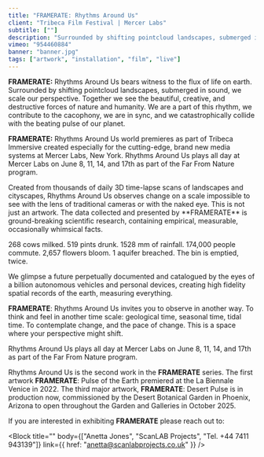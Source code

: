 ```yaml
---
title: "FRAMERATE: Rhythms Around Us"
client: "Tribeca Film Festival | Mercer Labs"
subtitle: [""]
description: "Surrounded by shifting pointcloud landscapes, submerged in sound, we scale our perspective."
vimeo: "954460884"
banner: "banner.jpg"
tags: ["artwork", "installation", "film", "live"]
---
```



**FRAMERATE:** Rhythms Around Us bears witness to the flux of life on earth. Surrounded by shifting pointcloud landscapes, submerged in sound, we scale our perspective. Together we see the beautiful, creative, and destructive forces of nature and humanity. We are a part of this rhythm, we contribute to the cacophony, we are in sync, and we catastrophically collide with the beating pulse of our planet.

**FRAMERATE:** Rhythms Around Us world premieres as part of Tribeca Immersive created especially for the cutting-edge, brand new media systems at Mercer Labs, New York. Rhythms Around Us plays all day at Mercer Labs on June 8, 11, 14, and 17th as part of the Far From Nature program.

<ImageMagic href="Body_Rythms_1.jpg" caption="Photo credit: ScanLAB Projects" />
Created from thousands of daily 3D time-lapse scans of landscapes and cityscapes,
Rhythms Around Us observes change on a scale impossible to see with the lens of traditional
cameras or with the naked eye.
<ImageMagic href="download.jpg" caption="Photo credit: ScanLAB Projects" />
This is not just an artwork. The data collected and presented by **FRAMERATE** is
ground-breaking scientific research, containing empirical, measurable, occasionally
whimsical facts.

268 cows milked. 519 pints drunk. 1528 mm of rainfall. 174,000 people commute. 2,657 flowers bloom. 1 aquifer breached. The bin is emptied, twice.

<ImageMagic
  href="Body_Rythms_3.jpg"
  caption="Photo credit: Anjelica Jardiel
"
/>
<ImageMagic
  href="Body_Rythms_5.jpg"
  caption="Photo credit: Anjelica Jardiel
"
/>
We glimpse a future perpetually documented and catalogued by the eyes of a
billion autonomous vehicles and personal devices, creating high fidelity spatial
records of the earth, measuring everything.

**FRAMERATE**: Rhythms Around Us invites you to observe in another way. To think and feel in another time scale: geological time, seasonal time, tidal time. To contemplate change, and the pace of change. This is a space where your perspective might shift.

Rhythms Around Us plays all day at Mercer Labs on June 8, 11, 14, and 17th as part of the Far From Nature program.

Rhythms Around Us is the second work in the **FRAMERATE** series. The first artwork **FRAMERATE**: Pulse of the Earth premiered at the La Biennale Venice in 2022. The third major artwork, **FRAMERATE**: Desert Pulse is in production now, commissioned by the Desert Botanical Garden in Phoenix, Arizona to open throughout the Garden and Galleries in October 2025.

If you are interested in exhibiting **FRAMERATE** please reach out to:

<Block
  title=""
  body={["Anetta Jones", "ScanLAB Projects", "Tel. +44 7411 943139"]}
  link={{ href: "anetta@scanlabprojects.co.uk" }}
/>
<ImageMagic href="RhythmsAroundUs_Poster2.jpg" />
